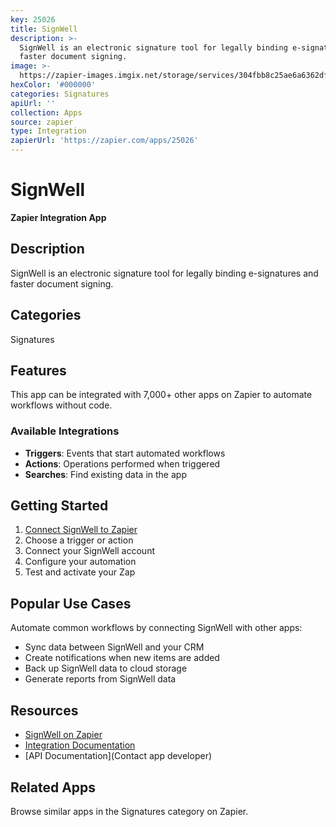 ```yaml
---
key: 25026
title: SignWell
description: >-
  SignWell is an electronic signature tool for legally binding e-signatures and
  faster document signing.
image: >-
  https://zapier-images.imgix.net/storage/services/304fbb8c25ae6a6362df152b5107b8e6.png?auto=format%2Ccompress&ixlib=python-3.0.0&q=50
hexColor: '#000000'
categories: Signatures
apiUrl: ''
collection: Apps
source: zapier
type: Integration
zapierUrl: 'https://zapier.com/apps/25026'
---
```

# SignWell

**Zapier Integration App**

## Description

SignWell is an electronic signature tool for legally binding e-signatures and faster document signing.

## Categories

Signatures

## Features

This app can be integrated with 7,000+ other apps on Zapier to automate workflows without code.

### Available Integrations

- **Triggers**: Events that start automated workflows
- **Actions**: Operations performed when triggered
- **Searches**: Find existing data in the app

## Getting Started

1. [Connect SignWell to Zapier](https://zapier.com/apps/25026)
2. Choose a trigger or action
3. Connect your SignWell account
4. Configure your automation
5. Test and activate your Zap

## Popular Use Cases

Automate common workflows by connecting SignWell with other apps:

- Sync data between SignWell and your CRM
- Create notifications when new items are added
- Back up SignWell data to cloud storage
- Generate reports from SignWell data

## Resources

- [SignWell on Zapier](https://zapier.com/apps/25026)
- [Integration Documentation](https://zapier.com/apps/25026/integrations)
- [API Documentation](Contact app developer)

## Related Apps

Browse similar apps in the Signatures category on Zapier.
